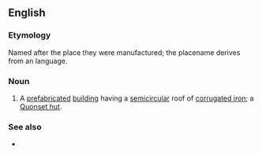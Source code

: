 ==English==

===Etymology===
Named after the place they were manufactured; the placename derives from an {{etyl|alg|en}} language.

===Noun===
{{en-noun}}

# {{label|en|US}} A [[prefabricated]] [[building]] having a [[semicircular]] roof of [[corrugated iron]]; a [[Quonset hut]].

===See also===
* {{l|en|Nissen hut}} {{qualifier|UK}}